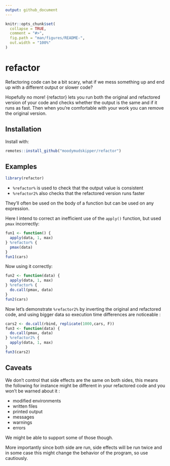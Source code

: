 ```yaml
---
output: github_document
---
```


<!-- README.md is generated from README.Rmd. Please edit that file -->

```r
knitr::opts_chunk$set(
  collapse = TRUE,
  comment = "#>",
  fig.path = "man/figures/README-",
  out.width = "100%"
)
```

# refactor

Refactoring code can be a bit scary, what if we mess something up and end up
with a different output or slower code?

Hopefully no more! {refactor} lets you run both the original and refactored 
version of your code and checks whether the output is the same and if it runs
as fast. Then when you're comfortable with your work you can remove the original version.

## Installation

Install with:

``` r
remotes::install_github("moodymudskipper/refactor")
```

## Examples

```r
library(refactor)
```

* `%refactor%`  is used to check that the output value is consistent
* `%refactor2%` also checks that the refactored version runs faster

They'll often be used on the body of a function but can be used on any expression.

Here I intend to correct an inefficient use of the `apply()` function,
but used `pmax` incorrectly:

```r
fun1 <- function() {
  apply(data, 1, max)
} %refactor% {
  pmax(data)
}
fun1(cars)
```

Now using it correctly:

```r
fun2 <- function(data) {
  apply(data, 1, max)
} %refactor% {
  do.call(pmax, data)
}
fun2(cars)
```

Now let's demonstrate `%refactor2%` by inverting the original and refactored
code, and using bigger data so execution time differences are noticeable :

```r
cars2 <- do.call(rbind, replicate(1000,cars, F))
fun3 <- function(data) {
  do.call(pmax, data)
} %refactor2% {
  apply(data, 1, max)
}
fun3(cars2)

```

## Caveats

We don't control that side effects are the same on both sides, this means
the following for instance might be different in your refactored code 
and you won't be warned about it :

* modified environments
* written files
* printed output
* messages
* warnings
* errors

We might be able to support some of those though.

More importantly since both side are run, side effects will be run twice and in some case
this might change the behavior of the program, so use cautiously.
